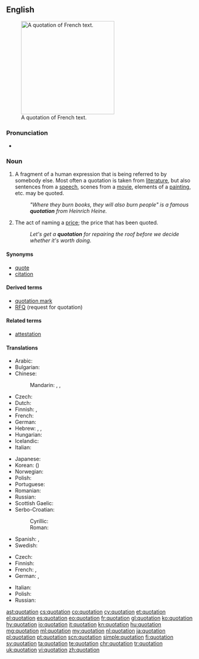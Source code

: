 {{selfref|For Wiktionary's use of quotations, see [[Wiktionary:Quotations]]}}
==English==
{{wikipedia}}
[[Image:Citation2.jpg|thumb|250px|A quotation of French text.]]

===Pronunciation===
* {{audio|en-us-quotation.ogg|Audio (US)}}
*: {{rhymes|eɪʃən}}

===Noun===
{{en-noun}}

# A fragment of a human expression that is being referred to by somebody else.  Most often a quotation is taken from [[literature]], but also sentences from a [[speech]], scenes from a [[movie]], elements of a [[painting]], etc. may be quoted.
#: ''"Where they burn books, they will also burn people" is a famous '''quotation''' from Heinrich Heine.''
# The act of naming a [[price]]; the price that has been quoted.
#: ''Let's get a '''quotation''' for repairing the roof before we decide whether it's worth doing.''

====Synonyms====
* [[quote]]
* [[citation]]

====Derived terms====
* [[quotation mark]]
* [[RFQ]] (request for quotation)

====Related terms====
* [[attestation]]

====Translations====
{{trans-top|fragment of a human expression}}
* Arabic: {{t-|ar|اقتباس|m|tr=iqtibās|sc=Arab}}
* Bulgarian: {{t+|bg|цитат|m|tr=citát}}
* Chinese:
*: Mandarin: {{t|cmn|引用|tr=yǐnyòng|sc=Hani}}, {{t|cmn|引語|sc=Hani}}, {{t|cmn|引语|tr=yǐnyǔ|sc=Hani}}
* Czech: {{t+|cs|citát|m}}
* Dutch: {{t+|nl|citaat|n}}
* Finnish: {{t+|fi|sitaatti|n}}, {{t+|fi|lainaus}}
* French: {{t+|fr|citation|f}}
* German: {{t+|de|Zitat|n}}
* Hebrew: {{t-|he|צטוט|f|tr=tsitut|alt=צִטּוּט|sc=Hebr}}, {{t-|he|מובאה|f|tr=muvah|alt=מוּבָאָה|sc=Hebr}}, {{t-|he|ציטטה|f|tr=tsitata|alt=צִיטָטָה|sc=Hebr}}
* Hungarian: {{t+|hu|idézet}}
* Icelandic: {{t+|is|tilvitnun|f}}
* Italian: {{t+|it|citazione|f}}
{{trans-mid}}
* Japanese: {{t+|ja|引用|tr=いんよう, in'yō|sc=Jpan}}
* Korean: {{t+|ko|인용|tr=in-yong|sc=Kore}} ({{t+|ko|引用|sc=Kore}})
* Norwegian: {{t+|no|sitat|n}}
* Polish: {{t+|pl|cytat|m}}
* Portuguese: {{t+|pt|citação|f}}
* Romanian: {{t-|ro|citat|n}}
* Russian: {{t+|ru|цитата|f|tr=citáta}}
* Scottish Gaelic: {{t-|gd|às-aithris|f}}
* Serbo-Croatian:
*: Cyrillic: {{t-|sh|цитат|m}}
*: Roman: {{t-|sh|citat|m}}
* Spanish: {{t+|es|cita|f}}, {{t+|es|citación|f}}
* Swedish: {{t+|sv|citat|n}}
{{trans-bottom}}

{{trans-top|act of naming a price; price that has been quoted}}
* Czech: {{t-|cs|kótace|f}}
* Finnish: {{t+|fi|tarjous}}
* French: {{t+|fr|devis|m}}, {{t+|fr|cotation|f}}
* German: {{t+|de|Angebot|n}}, {{t-|de|Preisangebot|n}}
{{trans-mid}}
* Italian: {{t+|it|preventivo|m}}
* Polish: {{t-|pl|wycena|f}}
* Russian: {{t+|ru|предложение|n|tr=predložénije|sc=Cyrl}}  {{qualifier|цены́}}
{{trans-bottom}}

[[ast:quotation]]
[[cs:quotation]]
[[co:quotation]]
[[cy:quotation]]
[[et:quotation]]
[[el:quotation]]
[[es:quotation]]
[[eo:quotation]]
[[fr:quotation]]
[[gl:quotation]]
[[ko:quotation]]
[[hy:quotation]]
[[io:quotation]]
[[it:quotation]]
[[kn:quotation]]
[[hu:quotation]]
[[mg:quotation]]
[[ml:quotation]]
[[my:quotation]]
[[nl:quotation]]
[[ja:quotation]]
[[pl:quotation]]
[[pt:quotation]]
[[scn:quotation]]
[[simple:quotation]]
[[fi:quotation]]
[[sv:quotation]]
[[ta:quotation]]
[[te:quotation]]
[[chr:quotation]]
[[tr:quotation]]
[[uk:quotation]]
[[vi:quotation]]
[[zh:quotation]]